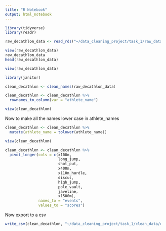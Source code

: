 ```yaml
---
title: "R Notebook"
output: html_notebook
---
```


```r
library(tidyverse)
library(readr)

```


```r
raw_decathlon_data <- read_rds("~/data_cleaning_project/task_1/raw_data/decathlon.rds")

```

```r
view(raw_decathlon_data)
raw_decathlon_data
head(raw_decathlon_data)

view(raw_decathlon_data)

```


```r
library(janitor)
```



```r
clean_decathlon <- clean_names(raw_decathlon_data)
```



```r
clean_decathlon <- clean_decathlon %>%
  rownames_to_column(var = "athlete_name")

view(clean_decathlon)
```

Now to make all the names lower case in athlete_names

```r
clean_decathlon <- clean_decathlon %>% 
  mutate(athlete_name = tolower(athlete_name))

view(clean_decathlon)
```


```r
clean_decathlon <- clean_decathlon %>% 
  pivot_longer(cols = c(x100m, 
                        long_jump, 
                        shot_put,
                        x400m, 
                        x110m_hurdle,
                        discus,
                        high_jump, 
                        pole_vault,
                        javeline, 
                        x1500m), 
               names_to = "events", 
               values_to = "scores")
```



Now export to a csv

```r
write_csv(clean_decathlon, "~/data_cleaning_project/task_1/clean_data/clean_decathlon.csv"
```





